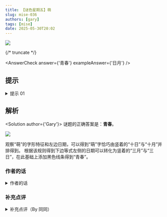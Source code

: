 ```yaml
---
title: 【谜色星期五】萌
slug: mise-036
authors: [gary]
tags: [mise]
date: 2025-05-30T20:02
---
```


![](./mise-036.assets/mise-036.webp)

{/* truncate */}

<AnswerCheck answer={'青春'} exampleAnswer={'日月'} />

## 提示

<details>
    <summary>提示 01</summary>

    10 Oct 表示 十日 十月。

</details>

## 解析

<Solution author={'Gary'}>
谜题的正确答案是：**青春**。

![](./mise-036.assets/mise-036-sol.webp)

观察“萌”的字形特征和左边日期，可以得到“萌”字恰巧由竖着的“十日”与“十月”并排得到。
根据该规则得到下边等式左侧的日期可以转化为竖着的“三月”与“三日”，在此基础上添加黑色线条得到“青春”。

</Solution>

### 作者的话

<details>
    <summary>作者的话</summary>

这题灵感来源于这个答案本身，当时观察到时觉得这两个字特别工整，但是只发现了月和日的相对关系。
后续Winfrid老师提出了“三月三日”的这个想法，孔明七星老师提出了“萌”作为提示线索，所以这题其实也算是一道“拼好题”吧——

</details>

### 补充点评

<details>
    <summary>补充点评（By 同同）</summary>

十月十日->萌 已经是大家熟知的字谜了，但是“三月三日”动点手脚可以变成“青春”两字这一思路还是头一回见。
旧题新整，还是别有一番趣味的。

<center>
    ![](./mise-036.assets/mise-036-meme-1.webp)
    <ImgCaption>真正的出题高手，瞬间就能发现无人在意的华点</ImgCaption>
</center>

注意到今年的十月十日恰好是周五，所以有提出过要一直拖到十月十日再出这道题，不过最后还是早早地给大家端上来了。

看到“青春”两个字，脑海里就响起了一首古老的歌曲，所以最初的标题写的就是“小鸟一样”。
不过因为过于暴露了，所以就简单改成了没有额外信息的“萌”。

<center>
    ![](./mise-036.assets/mise-036-meme-2.webp)
    <ImgCaption>以防大家不知道是哪首歌（</ImgCaption>
</center>

但是似乎造成了一些奇妙的后果（？）

<center>
    ![](./mise-036.assets/mise-036-meme-3.webp)
    <ImgCaption>awmc</ImgCaption>
</center>

</details>